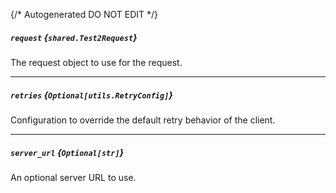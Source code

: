 {/* Autogenerated DO NOT EDIT  */}

##### `request` *{`shared.Test2Request`}*
The request object to use for the request.
<Collapsible>
    <Test2Request/>
</Collapsible>

---
##### `retries` *{`Optional[utils.RetryConfig]`}*
Configuration to override the default retry behavior of the client.
<Collapsible>
    <Retryconfig/>
</Collapsible>

---
##### `server_url` *{`Optional[str]`}*
An optional server URL to use.


